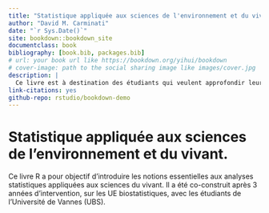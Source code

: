 ```yaml
---
title: "Statistique appliquée aux sciences de l'environnement et du vivant"
author: "David M. Carminati"
date: "`r Sys.Date()`"
site: bookdown::bookdown_site
documentclass: book
bibliography: [book.bib, packages.bib]
# url: your book url like https://bookdown.org/yihui/bookdown
# cover-image: path to the social sharing image like images/cover.jpg
description: |
  Ce livre est à destination des étudiants qui veulent approfondir leur connaissance en statistique appliquée aux sciences du vivant.
link-citations: yes
github-repo: rstudio/bookdown-demo
---
```


# Statistique appliquée aux sciences de l'environnement et du vivant. {-}

Ce livre R a pour objectif d'introduire les notions essentielles aux analyses statistiques appliquées aux sciences du vivant. Il a été co-construit après 3 années d'intervention, sur les UE biostatistiques, avec les étudiants de l'Université de Vannes (UBS).



